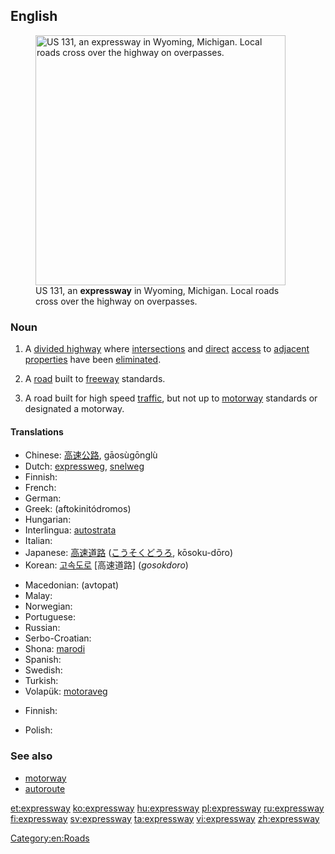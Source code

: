 ==English==

{{wikipedia}}

[[File:US 131, M-6, 68th St interchange.jpg|thumb|400px|right|US&nbsp;131, an '''expressway''' in Wyoming, Michigan. Local roads cross over the highway on overpasses.]]

===Noun===
{{en-noun}}

# {{context|parts of the|_|US}} A [[divided highway]] where [[intersection]]s and [[direct]] [[access]] to [[adjacent]] [[properties]] have been [[eliminated]].
# {{Canada|parts of the US|Malaysia|Singapore}} A [[road]] built to [[freeway]] standards.
# {{New Zealand}} A road built for high speed [[traffic]], but not up to [[motorway]] standards or designated a motorway.

====Translations====
{{trans-top|US: divided highway}}
* Chinese: [[高速公路]], gāosùgōnglù
* Dutch: [[expressweg]], [[snelweg]]
* Finnish: {{t+|fi|moottoriliikennetie}}
* French: {{t+|fr|autoroute|f}}
* German: {{t+|de|Autobahn}}
* Greek: {{t+|el|αυτοκινητόδρομος|m}} (aftokinitódromos)
* Hungarian: {{t+|hu|autópálya}}
* Interlingua: [[autostrata]]
* Italian: {{t-|it|superstrada}}
* Japanese: [[高速道路]] ([[こうそくどうろ]], kōsoku-dōro)
* Korean: [[고속도로]] [高速道路] (''gosokdoro'')
{{trans-mid}}
* Macedonian: {{t-|mk|автопат}} (avtopat)
* Malay: {{t-|ms|lebuh raya}}
* Norwegian: {{t+|no|motorvei}}
* Portuguese: {{t-|pt|auto-estrada}}
* Russian: {{t+|ru|автомагистраль|tr=avtomagistral'}}
* Serbo-Croatian: {{t-|sh|autocesta}}
* Shona: [[marodi]]
* Spanish: {{t+|es|autopista}}
* Swedish: {{t+|sv|motorväg}}
* Turkish: {{t+|tr|otoyol}}
* Volapük: [[motoraveg]]
{{trans-bottom}}

{{trans-see|freeway}}

{{trans-top|NZ: high speed road, not built to freeway standards}}
* Finnish: {{t+|fi|moottoriliikennetie}}
{{trans-mid}}
* Polish: {{t+|pl|droga ekspresowa|f}}
{{trans-bottom}}

===See also===
* [[motorway]]
* [[autoroute]]

[[Category:en:Roads]]

[[et:expressway]]
[[ko:expressway]]
[[hu:expressway]]
[[pl:expressway]]
[[ru:expressway]]
[[fi:expressway]]
[[sv:expressway]]
[[ta:expressway]]
[[vi:expressway]]
[[zh:expressway]]